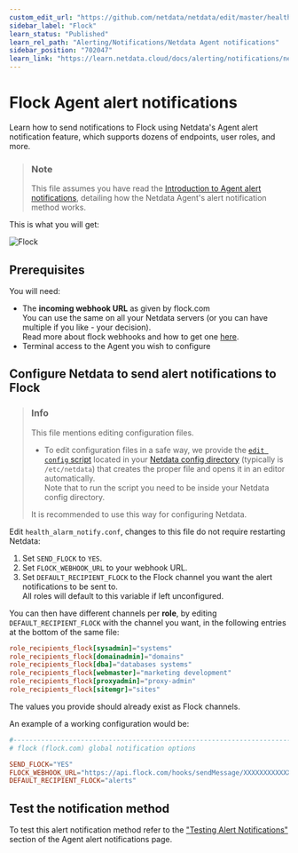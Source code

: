 ```yaml
---
custom_edit_url: "https://github.com/netdata/netdata/edit/master/health/notifications/flock/README.md"
sidebar_label: "Flock"
learn_status: "Published"
learn_rel_path: "Alerting/Notifications/Netdata Agent notifications"
sidebar_position: "702047"
learn_link: "https://learn.netdata.cloud/docs/alerting/notifications/netdata-agent-notifications/flock"
---
```

# Flock Agent alert notifications

Learn how to send notifications to Flock using Netdata's Agent alert notification feature, which supports dozens of endpoints, user roles, and more.

> ### Note
>
> This file assumes you have read the [Introduction to Agent alert notifications](/docs/alerting/notifications/netdata-agent-notifications), detailing how the Netdata Agent's alert notification method works.

This is what you will get:

![Flock](https://i.imgur.com/ok9bRzw.png)

## Prerequisites

You will need:

- The **incoming webhook URL** as given by flock.com  
  You can use the same on all your Netdata servers (or you can have multiple if you like - your decision).  
    Read more about flock webhooks and how to get one [here](https://admin.flock.com/webhooks).
- Terminal access to the Agent you wish to configure

## Configure Netdata to send alert notifications to Flock

> ### Info
>
> This file mentions editing configuration files.  
>
> - To edit configuration files in a safe way, we provide the [`edit config` script](/docs/configuring/configuration#use-edit-config-to-edit-configuration-files) located in your [Netdata config directory](/docs/configuring/configuration#the-netdata-config-directory) (typically is `/etc/netdata`) that creates the proper file and opens it in an editor automatically.  
> Note that to run the script you need to be inside your Netdata config directory.
>
> It is recommended to use this way for configuring Netdata.

Edit `health_alarm_notify.conf`, changes to this file do not require restarting Netdata:

1. Set `SEND_FLOCK` to `YES`.
2. Set `FLOCK_WEBHOOK_URL` to your webhook URL.
3. Set `DEFAULT_RECIPIENT_FLOCK` to the Flock channel you want the alert notifications to be sent to.  
   All roles will default to this variable if left unconfigured.

You can then have different channels per **role**, by editing `DEFAULT_RECIPIENT_FLOCK` with the channel you want, in the following entries at the bottom of the same file:

```conf
role_recipients_flock[sysadmin]="systems"
role_recipients_flock[domainadmin]="domains"
role_recipients_flock[dba]="databases systems"
role_recipients_flock[webmaster]="marketing development"
role_recipients_flock[proxyadmin]="proxy-admin"
role_recipients_flock[sitemgr]="sites"
```

The values you provide should already exist as Flock channels.

An example of a working configuration would be:

```conf
#------------------------------------------------------------------------------
# flock (flock.com) global notification options

SEND_FLOCK="YES"
FLOCK_WEBHOOK_URL="https://api.flock.com/hooks/sendMessage/XXXXXXXXXXXXXXXXXXXXXXXXXXXXXXX"
DEFAULT_RECIPIENT_FLOCK="alerts"
```

## Test the notification method

To test this alert notification method refer to the ["Testing Alert Notifications"](/docs/alerting/notifications/netdata-agent-notifications#testing-alert-notifications) section of the Agent alert notifications page.
